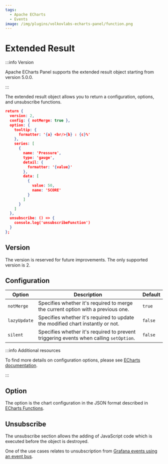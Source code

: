 ```yaml
---
tags:
  - Apache ECharts
  - Events
image: /img/plugins/volkovlabs-echarts-panel/function.png
---
```



# Extended Result

:::info Version

Apache ECharts Panel supports the extended result object starting from version 5.0.0.

:::

The extended result object allows you to return a configuration, options, and unsubscribe functions.

```json
return {
  version: 2,
  config: { notMerge: true },
  option: {
    tooltip: {
      formatter: '{a} <br/>{b} : {c}%'
    },
    series: [
      {
        name: 'Pressure',
        type: 'gauge',
        detail: {
          formatter: '{value}'
        },
        data: [
          {
            value: 50,
            name: 'SCORE'
          }
        ]
      }
    ]
  },
  unsubscribe: () => {
    console.log('unsubscribeFunction')
  }
};
```

## Version

The version is reserved for future improvements. The only supported version is 2.

## Configuration

| Option       | Description                                                                            | Default |
| ------------ | -------------------------------------------------------------------------------------- | ------- |
| `notMerge`   | Specifies whether it's required to merge the current option with a previous one.       | `true`  |
| `lazyUpdate` | Specifies whether it's required to update the modified chart instantly or not.         | `false` |
| `silent`     | Specifies whether it's required to prevent triggering events when calling `setOption`. | `false` |

:::info Additional resources

To find more details on configuration options, please see [ECharts documentation](https://echarts.apache.org/en/api.html#echartsInstance.setOption).

:::

## Option

The option is the chart configuration in the JSON format described in [ECharts Functions](../options).

## Unsubscribe

The unsubscribe section allows the adding of JavaScript code which is executed before the object is destroyed.

One of the use cases relates to unsubscription from [Grafana events using an event bus](../eventbus).

